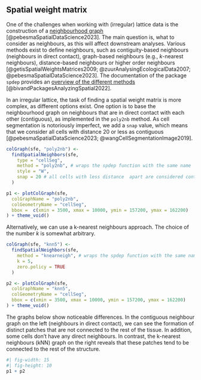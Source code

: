 ## Spatial weight matrix

One of the challenges when working with (irregular) lattice data is the construction of a [neighbourhood graph](https://r-spatial.org/book/14-Areal.html) [@pebesmaSpatialDataScience2023]. The main question is, what to consider as neighbours, as this will affect downstream analyses. Various methods exist to define neighbours, such as contiguity-based neighbours (neighbours in direct contact), graph-based neighbours (e.g., $k$-nearest neighbours), distance-based neighbours or higher order neighbours [@getisSpatialWeightsMatrices2009; @zuurAnalysingEcologicalData2007; @pebesmaSpatialDataScience2023]. The documentation of the package `spdep` provides an [overview of the different methods](https://r-spatial.github.io/spdep/articles/nb.html) [@bivandPackagesAnalyzingSpatial2022].

In an irregular lattice, the task of finding a spatial weight matrix is more complex, as different options exist. One option is to base the neighbourhood graph on neighbours that are in direct contact with each other (contiguous), as implemented in the `poly2nb` method. As cell segmentation is notoriously imperfect, we add a `snap` value, which means that we consider all cells with distance 20 or less as contiguous [@pebesmaSpatialDataScience2023; @wangCellSegmentationImage2019].

```r
colGraph(sfe, "poly2nb") <-
  findSpatialNeighbors(sfe,
    type = "cellSeg",
    method = "poly2nb", # wraps the spdep function with the same name
    style = "W",
    snap = 20 # all cells with less distance  apart are considered contiguous
  )
```


```r
p1 <- plotColGraph(sfe,
  colGraphName = "poly2nb",
  colGeometryName = "cellSeg",
  bbox =  c(xmin = 3500, xmax = 10000, ymin = 157200, ymax = 162200)
) + theme_void()
```

Alternatively, we can use a k-nearest neighbours approach. The choice of the number $k$ is somewhat arbitrary.

```r
colGraph(sfe, "knn5") <-
  findSpatialNeighbors(sfe,
    method = "knearneigh", # wraps the spdep function with the same name
    k = 5,
    zero.policy = TRUE
  )
```

```r
p2 <- plotColGraph(sfe,
  colGraphName = "knn5",
  colGeometryName = "cellSeg",
  bbox = c(xmin = 3500, xmax = 10000, ymin = 157200, ymax = 162200)
) + theme_void()
```

The graphs below show noticeable differences. In the contiguous neighbour graph on the left (neighbours in direct contact), we can see the formation of distinct patches that are not connected to the rest of the tissue. In addition, some cells don't have any direct neighbours. In contrast, the k-nearest neighbours (kNN) graph on the right reveals that these patches tend to be connected to the rest of the structure.

```r
#| fig-width: 15
#| fig-height: 10
p1 + p2
```